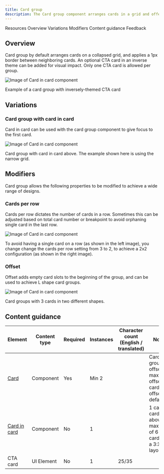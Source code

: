 ```yaml
---
title: Card group
description: The Card group component arranges cards in a grid and offers useful features that are applied to the group as a whole.
---
```



<ComponentDescription name="Card group" type="layout" />

<AnchorLinks>

<AnchorLink>Resources</AnchorLink>
<AnchorLink>Overview</AnchorLink>
<AnchorLink>Variations</AnchorLink>
<AnchorLink>Modifiers</AnchorLink>
<AnchorLink>Content guidance</AnchorLink>
<AnchorLink>Feedback</AnchorLink>

</AnchorLinks>

<ResourceLinks name="Card group" type="layout" />

## Overview

Card group by default arranges cards on a collapsed grid, and applies a 1px border between neighboring cards. An optional CTA card in an inverse theme can be added for visual impact. Only one CTA card is allowed per group.

<Row>
<Column colMd={8} colLg={8}>

![Image of Card in card component](../../images/component/card-group/card-group-1.png)

<Caption>Example of a card group with inversely-themed CTA card</Caption>

</Column>
</Row>

## Variations

### Card group with card in card

Card in card can be used with the card group component to give focus to the first card.

<Row>
<Column colMd={8} colLg={8}>

![Image of Card in card component](../../images/component/card-group/card-group-2.png)

<Caption>Card group with card in card above. The example shown here is using the narrow grid.</Caption>

</Column>
</Row>

## Modifiers

Card group allows the following properties to be modified to achieve a wide range of designs.

### Cards per row

Cards per row dictates the number of cards in a row. Sometimes this can be adjusted based on total card number or breakpoint to avoid orphaning single card in the last row.

![Image of Card in card component](../../images/component/card-group/card-group-column.png)

<Caption>To avoid having a single card on a row (as shown in the left image), you change change the cards per row setting from 3 to 2, to achieve a 2x2 configuration (as shown in the right image). </Caption>

### Offset

Offset adds empty card slots to the beginning of the group, and can be used to achieve L shape card groups.

![Image of Card in card component](../../images/component/card-group/card-group-offset.png)

<Caption>Card groups with 3 cards in two different shapes.</Caption>

## Content guidance 

| Element                                                                 | Content type  | Required | Instances | Character count <br/>(English / translated) | Notes                   |
| ----------------------------------------------------------------------- | ------------- | -------- | --------- | ------------------------------------------- | ------------------------|
| [Card](https://www.ibm.com/standards/carbon/components/cards#card)      | Component     | Yes      | Min 2     |                                             | Card group offset max 1 offset card offset, default 0 |
| [Card in card](https://www.ibm.com/standards/carbon/components/cards#card-in-card)| Component     | No       | 1         |                                   | 1 card in card above a maximum of 6 cards in a 3:X layout         |
| CTA card                                                                | UI Element     | No       | 1         |    25/35                                    |                         |


<ComponentFooter name="Card group" type="layout" />
